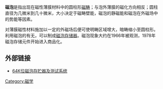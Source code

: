 '''磁泡'''是指出现在磁性薄膜材料中的圆柱形[[磁畴|磁畴]]；与泡外薄膜的磁化方向相反；圆柱直径为几微米到几十微米，大小决定于磁畴壁能，磁泡的静磁能和磁泡在外磁场中的势能等因素。

对薄膜磁性材料施加以一定的外磁场后便可使明畴区域增大，暗畴缩小至圆柱形。利用磁泡的有无，可以制成[[磁泡存储器|磁泡存储器]]。磁泡现象大约在1966年被观测，1978年磁泡存储元件开始进入商品化。

==外部链接==
*[http://tech.tech110.net/html/article_605596.html 64K位磁泡存贮器及测试系统]{{dead link|date=2018年4月 |bot=InternetArchiveBot |fix-attempted=yes }}

{{科技小作品}}

[[Category:磁学|Category:磁学]]